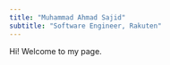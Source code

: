 ```yaml
---
title: "Muhammad Ahmad Sajid"
subtitle: "Software Engineer, Rakuten"
---
```


Hi! Welcome to my page.